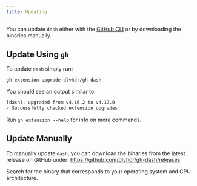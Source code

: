 ```yaml
---
title: Updating
---
```


You can update `dash` either with the [GitHub CLI](https://cli.github.com) or by
downloading the binaries manually.

## Update Using `gh`

To update `dash` simply run:

```sh
gh extension upgrade dlvhdr/gh-dash
```

You should see an output similar to:

```sh
[dash]: upgraded from v4.16.2 to v4.17.0
✓ Successfully checked extension upgrades
```

Run `gh extension --help` for info on more commands.

## Update Manually

To manually update `dash`, you can download the binaries from the latest release on GitHub under:
https://github.com/dlvhdr/gh-dash/releases

Search for the binary that corresponds to your operating system and CPU
architecture.

